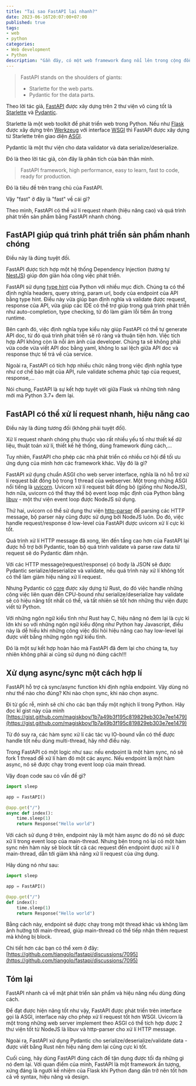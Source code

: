 ```yaml
---
title: "Tại sao FastAPI lại nhanh?"
date: 2023-06-16T20:07:00+07:00
published: true
tags:
- web
- python
categories:
- Web development
- Python
description: "Gần đây, có một web framework đang nổi lên trong cộng đồng Python - FastAPI. Trong bài viết này, mình sẽ đi phân tích tại sao framework này lại \"fast\""
---
```


> FastAPI stands on the shoulders of giants:
> - Starlette for the web parts.
> - Pydantic for the data parts.


Theo lời tác giả, [FastAPI](https://fastapi.tiangolo.com) được xây dựng trên 2 thư viện vô cùng tốt là [Starlette](https://www.starlette.io) và [Pydantic](https://docs.pydantic.dev/latest).

Starlette là một web toolkit để phát triển web trong Python. Nếu như [Flask](https://flask.palletsprojects.com/en/2.3.x) được xây dựng trên [Werkzeug](https://werkzeug.palletsprojects.com/en/2.3.x/) với interface [WSGI](https://peps.python.org/pep-3333/) thì FastAPI được xây dựng từ Starlette trên giao diện [ASGI](https://asgi.readthedocs.io/en/latest/).

Pydantic là một thư viện cho data validator và data serialize/deserialize.

Đó là theo lời tác giả, còn đây là phân tích của bản thân mình.

> FastAPI framework, high performance, easy to learn, fast to code, ready for production. 

Đó là tiêu đề trên trang chủ của FastAPI.

Vậy "fast" ở đây là "fast" về cái gì?

Theo mình, FastAPI có thể xử lí request nhanh (hiệu năng cao) và quá trình phát triển sản phẩm bằng FastAPI nhanh chóng.

## FastAPI giúp quá trình phát triển sản phẩm nhanh chóng

Điều này là đúng tuyệt đối. 

FastAPI được tích hợp một hệ thống Dependency Injection (tương tự [NestJS](https://nestjs.com)) giúp đơn giản hóa công việc phát triển.

FastAPI sử dụng [type hint](https://peps.python.org/pep-0484) của Python với nhiều mục đích. Chúng ta có thể định nghĩa headers, query string, param url, body của endpoint của API bằng type hint. Điều này vừa giúp bạn định nghĩa và validate được request, response của API, vừa giúp các IDE có thể trợ giúp trong quá trình phát triển như auto-completion, type checking, từ đó làm giảm lỗi tiềm ẩn trong runtime.

Bên cạnh đó, việc định nghĩa type kiểu này giúp FastAPI có thể tự generate API doc, từ đó quá trình phát triển sẽ rõ ràng và thuận tiện hơn. Việc tích hợp API không còn là nỗi ám ảnh của developer. Chúng ta sẽ không phải vừa code vừa viết API doc bằng yaml, không lo sai lệch giữa API doc và response thực tế trả về của service.

Ngoài ra, FastAPI có tích hợp nhiều chức năng trong việc định nghĩa type như cơ chế bảo mật của API, rule validate schema phức tạp của request, response,...

Nói chung, FastAPI là sự kết hợp tuyệt vời giữa Flask và những tính năng mới mà Python 3.7+ đem lại.


## FastAPI có thể xử lí request nhanh, hiệu năng cao

Điều này là đúng tương đối (không phải tuyệt đối).

Xử lí request nhanh chóng phụ thuộc vào rất nhiều yếu tố như thiết kế dữ liệu, thuật toán xử lí, thiết kế hệ thống, dùng framework đúng cách,...

Tuy nhiên, FastAPI cho phép các nhà phát triển có nhiều cơ hội để tối ưu ứng dụng của mình hơn các framework khác. Vậy đó là gì?

FastAPI xử dụng chuẩn ASGI cho web server interface, nghĩa là nó hỗ trợ xử lí request bất đồng bộ trong 1 thread của webserver. Một trong những ASGI nổi tiếng là [uvicorn](https://www.uvicorn.org). Uvicorn xử lí request bất đồng bộ (giống như NodeJS), hơn nữa, uvicorn có thể thay thế bộ event loop mặc định của Python bằng [libuv](https://libuv.org) - một thư viện event loop được NodeJS sử dụng.

Thứ hai, uvicorn có thể sử dụng thư viện [http-parser](https://github.com/nodejs/http-parser) để parsing các HTTP message, bộ parser này cũng được sử dụng bởi NodeJS luôn. Do đó, việc handle request/response ở low-level của FastAPI được uvicorn xử lí cực kì tốt.

Quá trình xử lí HTTP message đã xong, lên đến tầng cao hơn của FastAPI lại được hỗ trợ bởi Pydantic, toàn bộ quá trình validate và parse raw data từ request sẽ do Pydantic đảm nhận.

Với các HTTP message(request/response) có body là JSON sẽ được Pydantic serialize/deserialize và validate, nếu quá trình này xử lí không tốt có thể làm giảm hiệu năng xử lí request.

Nhưng Pydantic có [core](https://github.com/pydantic/pydantic-core) được xây dựng từ Rust, do đó việc handle những công việc liên quan đến CPU-bound như serialize/deserialize hay validate sẽ có hiệu năng tốt nhất có thể, và tất nhiên sẽ tốt hơn những thư viện được viết từ Python.

Với những ngôn ngữ kiểu tĩnh như Rust hay C, hiệu năng nó đem lại là cực kì lớn khi so với những ngôn ngữ kiểu động như Python hay Javascript, điều này là dễ hiểu khi những công việc đòi hỏi hiệu năng cao hay low-level lại được viết bằng những ngôn ngữ kiểu tĩnh.

Đó là một sự kết hợp hoàn hảo mà FastAPI đã đem lại cho chúng ta, tuy nhiên không phải ai cũng sử dụng nó đúng cách!!!

## Xử dụng async/sync một cách hợp lí

FastAPI hỗ trợ cả sync/async function khi định nghĩa endpoint. Vậy dùng nó như thế nào cho đúng? Khi nào chọn sync, khi nào chọn async.

Đi từ gốc rễ, mình sẽ chỉ cho các bạn thấy một nghịch lí trong Python. Hãy đọc kĩ gist này của mình [https://gist.github.com/magiskboy/1b7a49b3f195c819829eb303e7ee1479](https://gist.github.com/magiskboy/1b7a49b3f195c819829eb303e7ee1479)

Từ đó suy ra, các hàm sync xử lí các tác vụ IO-bound vẫn có thể được handle tốt nếu dùng multi-thread, hãy nhớ điều này.

Trong FastAPI có một logic như sau: nếu endpoint là một hàm sync, nó sẽ fork 1 thread đễ xử lí hàm đó một các async. Nếu endpoint là một hàm async, nó sẽ được chạy trong event loop của main thread.

Vậy đoạn code sau có vấn đề gì?

```python
import sleep

app = FastAPI()

@app.get("/")
async def index():
    time.sleep(1)
    return Response("Hello world")
```

Với cách sử dụng ở trên, endpoint này là một hàm async do đó nó sẽ được xử lí trong event loop của main-thread. Nhưng bên trong nó lại có một hàm sync nên hàm này sẽ block tất cả các request đến endpoint được xử lí ở main-thread, dẫn tới giảm khả năng xử lí request của ứng dụng.

Hãy dùng nó như sau:

```python
import sleep

app = FastAPI()

@app.get("/")
def index():
    time.sleep(1)
    return Response("Hello world")
```

Bằng cách này, endpoint sẽ được chạy trong một thread khác và không làm ảnh hưởng tới main-thread, giúp main-thread có thể tiếp nhận thêm request mà không bị block.

Chi tiết hơn các bạn có thể xem ở đây: [https://github.com/tiangolo/fastapi/discussions/7095](https://github.com/tiangolo/fastapi/discussions/7095)


## Tóm lại

FastAPI nhanh cả về mặt phát triển sản phẩm và hiệu năng nếu dùng đúng cách.

Để đạt được hiện năng tốt như vậy, FastAPI được phát triển trên interface gọi là ASGI, interface này cho phép xử lí request tốt hơn WSGI. Uvicorn là một trong những web server implement theo ASGI có thể tích hợp được 2 thư viện tốt từ NodeJS là libuv và http-parser cho xử lí HTTP message. 

Ngoài ra, FastAPI xử dụng Pydantic cho serialize/deserialize/validate data - được viết bằng Rust nên hiệu năng đem lại cũng cực kì tốt.

Cuối cùng, hãy dùng FastAPI đúng cách để tận dụng được tối đa những gì nó đem lại. Với quan điểm của mình, FastAPI là một framework ấn tượng, xứng đáng là người kế nhiệm của Flask khi Python đang dần trở nên tốt hơn cả về syntax, hiệu năng và design.

